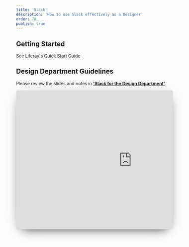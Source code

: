 ```yaml
---
title: 'Slack'
description: 'How to use Slack effectively as a Designer'
order: 70
publish: true
---
```


## Getting Started

See [Liferay's Quick Start Guide](https://docs.google.com/document/d/1xgvsMyNp0zV3AqF1JhITVWvukpJpoqfJ_Qw9YaOhqw4).

## Design Department Guidelines

Please review the slides and notes in [**'Slack for the Design Department'**](https://docs.google.com/presentation/d/1196Oe7hnMUvfIPlPbEcV9i0RCwlVf_NHrSW-cMDeiGo/edit?usp=sharing).

<div style="height: 446px; margin-bottom: 2rem; overflow: hidden; margin-left: 0px; max-width: 816px; width: 100%; box-shadow: 0 0.2rem 3rem -1rem rgba(0, 0, 0, 0.3), 0 1rem 2rem -1.25rem rgba(0, 0, 0, 0.8); border-radius: 4px;">
	<iframe
		src="https://docs.google.com/presentation/d/e/2PACX-1vTPri2n7TY1SOEhuoXWHqGUSbLoq4slHzCh5iukA16dtCHfBRJDyCzzluWkUgxPG-4v8J-YHJUnENfi/embed?start=false&loop=false&delayms=3000"
		frameborder="0"
		width="742"
		height="447"
		allowfullscreen={true}
		mozallowfullscreen={true}
		webkitallowfullscreen={true}
	/>
</div>

_If the [slides above](https://docs.google.com/presentation/d/1196Oe7hnMUvfIPlPbEcV9i0RCwlVf_NHrSW-cMDeiGo/edit?usp=sharing) don't render, log into your Liferay Google Account._

## Primary Channels

**_All designers_** _should_ **_actively participate_** _in these channels._

1.  [**#d-design**](https://liferay.slack.com/messages/CL4FSBYE4) — ![:mega:](data:image/gif;base64,R0lGODlhAQABAIAAAAAAAP///yH5BAEAAAAALAAAAAABAAEAAAIBRAA7) **global announcements** _— anything posted should be relevant to the whole department_
2.  [**#des-ops**](https://liferay.slack.com/messages/CL2KU6A65) — **operational information** — _everything tool or process related_
3.  [**#des-feedback**](https://liferay.slack.com/messages/CLARSSP9D) — **publicly share work in progress** _— documents, wireframes, mockups, comps, etc_
4.  [**#s-liferay-design**](https://liferay.slack.com/messages/CL86Q8AKS) _— updates and discussion related to https://liferay.design_
5.  [**#t-lexicon**](https://liferay.slack.com/messages/CKT3L1G58) _— updates and discussion related to Lexicon_

## Secondary Channels

_Designers in these teams should join them, but_ **_all are welcome to join_** _(_**_and leave_**_) as topics are relevant to them._

1.  [**#des-discussion**](https://liferay.slack.com/messages/CLZ47PDJA) — _design-related topics where anyone can bring for discussion_
2.  [**#s-help-liferay-design**](https://liferay.slack.com/messages/CM1695YUB) _— updates and discussion related to_ [_https://help.liferay.design_](https://liferay.design)

## Team Channels

1.  [**#d-comm-design**](https://liferay.slack.com/messages/CKETJ1DTR) — _Official channel for Communication Design_
2.  [**#d-product-design**](https://liferay.slack.com/messages/CKUSM81CJ) — _Official channel for Product Design_
3.  [**#d-design-research**](https://liferay.slack.com/messages/CKUSM555Y) — _Official channel for Design Research_

## Regional Channels

1.  [**#d-prod-des-emea**](https://liferay.slack.com/messages/CL91HK1C5) — _Official channel for EMEA_
2.  [**#d-prod-des-latam**](https://liferay.slack.com/messages/C5K6NNR0Q) — _Official channel for Latin America_
3.  [**#d-prod-des-na**](https://liferay.slack.com/messages/CL91E76TF) — _Official channel for North America_

## User Groups

_Tagging these groups sends a notification to everyone in that group, use wisely._

1.  `@design` — [Design Department](https://loop.liferay.com/web/guest/home/-/loop/departments/_Design)
2.  `@communication-design` — [Communication Design Department](https://loop.liferay.com/web/guest/home/-/loop/departments/_Communication+Design)
3.  `@product-design` — [Product Design Department](https://loop.liferay.com/web/guest/home/-/loop/departments/_Product+Design)

<Image
	src="/images/handbook/tools/slack/slack-preferences.png"
	align="right"
	size="small"
	margin="0 0 0 2rem"
	rounded
	dropShadow
/>

## Notification Settings

Our recommended settings for notifications are:

-   **Notify me about..**
    -   Direct messages, mentions & keywords
    -   Replies to threads I’m following

<Image
	src="/images/handbook/tools/slack/slack-do-not-disturb.png"
	align="right"
	size="small"
	margin="0 0 2rem 2rem"
	rounded
	dropShadow
/>

-   **Do Not Disturb**

    -   Customize to the hours you’d like to be available — be sure to balance availability for people in other time zones with time for you to get rest.

-   **Sound & appearance**
    -   Mute all sounds
    -   Don’t show a badge on Slack’s icon
    -   Don’t bounce Slack’s icon

### iOS/macOS

-   Be liberal in your use of the Do Not Disturb functionality on your laptop and phone.
    _#LiferayHack: option + clicking the icon in the menu bar toggles DND mode._

### Other Notification Settings

-   Sometimes the best productivity boosters are the most basic — during focused time put your phone on **silent**, **disable vibrate**, and put it **face-down** on your desk.
-   Apple: [Set up Screen Time](https://support.apple.com/en-us/HT208982) limits that make sense for you.
-   Google: Explore the [digital wellbeing settings](https://wellbeing.google/) in the places that make sense for you.
